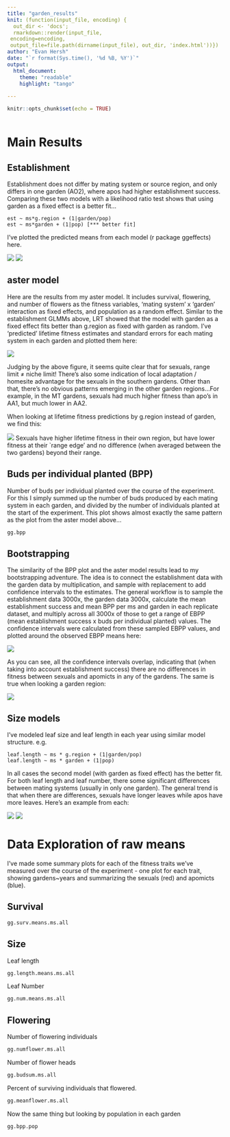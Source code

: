 ```yaml
---
title: "garden_results"
knit: (function(input_file, encoding) {
  out_dir <- 'docs';
  rmarkdown::render(input_file,
 encoding=encoding,
 output_file=file.path(dirname(input_file), out_dir, 'index.html'))})
author: "Evan Hersh"
date: "`r format(Sys.time(), '%d %B, %Y')`"
output: 
  html_document:
    theme: "readable"
    highlight: "tango"
  
---
```

```r
knitr::opts_chunk$set(echo = TRUE)
```

```r
```


# Main Results #

## Establishment ##

Establishment does not differ by mating system or source region, and only differs in one garden (AO2), where apos had higher establishment success. Comparing these two models with a likelihood ratio test shows that using garden as a fixed effect is a better fit...
```
est ~ ms*g.region + (1|garden/pop)
est ~ ms*garden + (1|pop) [*** better fit]
```
I've plotted the predicted means from each model (r package ggeffects) here.

![](Est_sregion.png)
![](Est_garden.png)

## aster model

Here are the results from my aster model. It includes survival, flowering, and number of flowers as the fitness variables, 'mating system' x 'garden' interaction as fixed effects, and population as a random effect. Similar to the establishment GLMMs above, LRT showed that the model with garden as a fixed effect fits better than g.region as fixed with garden as random.  I've 'predicted' lifetime fitness estimates and standard errors for each mating system in each garden and plotted them here:

![](asterplot1.png)

Judging by the above figure, it seems quite clear that for sexuals, range limit ≠ niche limit! There's also some indication of local adaptation / homesite advantage for the sexuals in the southern gardens. Other than that, there's no obvious patterns emerging in the other garden regions...For example, in the MT gardens, sexuals had much higher fitness than apo's in AA1, but much lower in AA2.

When looking at lifetime fitness predictions by g.region instead of garden, we find this:

![](aster_region.png)
Sexuals have higher lifetime fitness in their own region, but have lower fitness at their `range edge' and no difference (when averaged between the two gardens) beyond their range. 

## Buds per individual planted (BPP) ##

Number of buds per individual planted over the course of the experiment. For this I simply summed up the number of buds produced by each mating system in each garden, and divided by the number of individuals planted at the start of the experiment. This plot shows almost exactly the same pattern as the plot from the aster model above...

```r
gg.bpp
```

## Bootstrapping ##

The similarity of the BPP plot and the aster model results lead to my bootstrapping adventure. The idea is to connect the establishment data with the garden data by multiplication, and sample with replacement to add confidence intervals to the estimates. The general workflow is to sample the establishment data 3000x, the garden data 3000x, calculate the mean establishment success and mean BPP per ms and garden in each replicate dataset, and multiply across all 3000x of those to get a range of  EBPP (mean establishment success x buds per individual planted) values. The confidence intervals were calculated from these sampled EBPP values, and plotted around the observed EBPP means here:

![](EBPP_boot.png)

As you can see, all the confidence intervals overlap, indicating that (when taking into account establishment success) there are no differences in fitness between sexuals and apomicts in any of the gardens. The same is true when looking a garden region:

![](boot_gregion.png)

## Size models ##

I've modeled leaf size and leaf length in each year using similar model structure. 
e.g.
```
leaf.length ~ ms * g.region + (1|garden/pop)
leaf.length ~ ms * garden + (1|pop)
```
In all cases the second model (with garden as fixed effect) has the better fit. For both leaf length and leaf number, there some significant differences between mating systems (usually in only one garden). The general trend is that when there are differences, sexuals have longer leaves while apos have more leaves. Here's an example from each:

![](length_y5.png)
![](num_sregion_y5.png)

# Data Exploration of raw means #

I've made some summary plots for each of the fitness traits we've measured over the course of the experiment - one plot for each trait, showing gardens~years and summarizing the sexuals (red) and apomicts (blue).

<!-- ## Establishment -->

<!-- First we've got the data from the establishment plots in each garden. These are just the means + SE for each mating system in each garden. -->

<!-- ```{r, fig.height=9, fig.width=12, cache=FALSE, echo=FALSE} -->
<!-- gg.est.ms -->
<!-- ``` -->

<!-- And here's the means for each population in each garden -->

<!-- ```{r, fig.height=9, fig.width=12, cache=FALSE, echo=FALSE} -->
<!-- gg.est.pop -->
<!-- ``` -->

## Survival

```r
gg.surv.means.ms.all
```

## Size 

Leaf length

```r
gg.length.means.ms.all
```

Leaf Number

```r
gg.num.means.ms.all
```

## Flowering

Number of flowering individuals
```r
gg.numflower.ms.all
```

Number of flower heads
```r
gg.budsum.ms.all
```

Percent of surviving individuals that flowered.
```r
gg.meanflower.ms.all
```

Now the same thing but looking by population in each garden

```r
gg.bpp.pop
```

<!-- This is somewhat crude, but gives a good visual exploration of what we're hoping to look at. This takes (for each mating system) the mean establishment success in each garden * the number of buds per individual planted * the mean number of good seeds per bud (from source populations) -->

<!-- ```{r, fig.height=6, fig.width=8, cache=FALSE, echo=FALSE, warning=FALSE, message=FALSE} -->
<!-- gg.ebpps.ms -->
<!-- ``` -->

